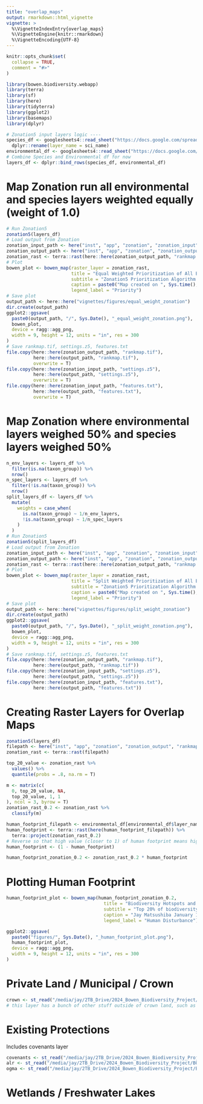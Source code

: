 ```yaml
---
title: "overlap_maps"
output: rmarkdown::html_vignette
vignette: >
  %\VignetteIndexEntry{overlap_maps}
  %\VignetteEngine{knitr::rmarkdown}
  %\VignetteEncoding{UTF-8}
---
```


```r
knitr::opts_chunk$set(
  collapse = TRUE,
  comment = "#>"
)
```

```r
library(bowen.biodiversity.webapp)
library(terra)
library(sf)
library(here)
library(tidyterra)
library(ggplot2)
library(basemaps)
library(dplyr)
```

```r
# Zonation5 input layers logic ----
species_df <- googlesheets4::read_sheet("https://docs.google.com/spreadsheets/d/1ehO30w4i7EDafilNyRpq3sgc86fm8g_TmYMI4ql3qms/edit?usp=sharing") %>%
  dplyr::rename(layer_name = sci_name)
environmental_df <- googlesheets4::read_sheet("https://docs.google.com/spreadsheets/d/1S7U53ukf74y3YaCDZUUSCh2Rv_wpbdZ4veH-BotoQKo/edit?gid=0#gid=0")
# Combine Species and Environmental df for now
layers_df <- dplyr::bind_rows(species_df, environmental_df)
```

# Map Zonation run all environmental and species layers weighted equally (weight of 1.0)
```r
# Run Zonation5
zonation5(layers_df)
# Load output from Zonation
zonation_input_path <- here("inst", "app", "zonation", "zonation_input")
zonation_output_path <- here("inst", "app", "zonation", "zonation_output")
zonation_rast <- terra::rast(here::here(zonation_output_path, "rankmap.tif"))
# Plot
bowen_plot <- bowen_map(raster_layer = zonation_rast,
                        title = "Equal Weighted Prioritization of All Environmental and Species Layers",
                        subtitle = "Zonation5 Prioritization Algorithm of Locations on Bowen Island.",
                        caption = paste0("Map created on ", Sys.time(), " by Jay Matsushiba (jmatsush@sfu.ca) in the Palen Lab."),
                        legend_label = "Priority")
# Save plot
output_path <- here::here("vignettes/figures/equal_weight_zonation")
dir.create(output_path)
ggplot2::ggsave(
  paste0(output_path, "/", Sys.Date(), "_equal_weight_zonation.png"),
  bowen_plot,
  device = ragg::agg_png,
  width = 9, height = 12, units = "in", res = 300
)
# Save rankmap.tif, settings.z5, features.txt
file.copy(here::here(zonation_output_path, "rankmap.tif"), 
          here::here(output_path, "rankmap.tif"),
          overwrite = T)
file.copy(here::here(zonation_input_path, "settings.z5"), 
          here::here(output_path, "settings.z5"),
          overwrite = T)
file.copy(here::here(zonation_input_path, "features.txt"), 
          here::here(output_path, "features.txt"),
          overwrite = T)
```


# Map Zonation where environmental layers weighed 50% and species layers weighed 50%
```r
n_env_layers <- layers_df %>%
  filter(is.na(taxon_group)) %>%
  nrow()
n_spec_layers <- layers_df %>%
  filter(!is.na(taxon_group)) %>%
  nrow()
split_layers_df <- layers_df %>%
  mutate(
    weights = case_when(
      is.na(taxon_group) ~ 1/n_env_layers,
      !is.na(taxon_group) ~ 1/n_spec_layers
    )
  )
# Run Zonation5
zonation5(split_layers_df)
# Load output from Zonation
zonation_input_path <- here("inst", "app", "zonation", "zonation_input")
zonation_output_path <- here("inst", "app", "zonation", "zonation_output")
zonation_rast <- terra::rast(here::here(zonation_output_path, "rankmap.tif"))
# Plot
bowen_plot <- bowen_map(raster_layer = zonation_rast,
                        title = "Split Weighted Prioritization of All Environmental and Species Layers",
                        subtitle = "Zonation5 Prioritization Algorithm of Locations on Bowen Island. Environmental layers combined weighted 50%, with species layers combined weighted 50%",
                        caption = paste0("Map created on ", Sys.time(), " by Jay Matsushiba (jmatsush@sfu.ca) in the Palen Lab."),
                        legend_label = "Priority")
# Save plot
output_path <- here::here("vignettes/figures/split_weight_zonation")
dir.create(output_path)
ggplot2::ggsave(
  paste0(output_path, "/", Sys.Date(), "_split_weight_zonation.png"),
  bowen_plot,
  device = ragg::agg_png,
  width = 9, height = 12, units = "in", res = 300
)
# Save rankmap.tif, settings.z5, features.txt
file.copy(here::here(zonation_output_path, "rankmap.tif"), 
          here::here(output_path, "rankmap.tif"))
file.copy(here::here(zonation_input_path, "settings.z5"), 
          here::here(output_path, "settings.z5"))
file.copy(here::here(zonation_input_path, "features.txt"), 
          here::here(output_path, "features.txt"))
```



# Creating Raster Layers for Overlap Maps

```r
zonation5(layers_df)
filepath <- here("inst", "app", "zonation", "zonation_output", "rankmap.tif")
zonation_rast <- terra::rast(filepath)

top_20_value <- zonation_rast %>%
  values() %>%
  quantile(probs = .8, na.rm = T)

m <- matrix(c(
  0, top_20_value, NA,
  top_20_value, 1, 1
), ncol = 3, byrow = T)
zonation_rast_0.2 <- zonation_rast %>%
  classify(m) 

human_footprint_filepath <- environmental_df[environmental_df$layer_name == "Human Footprint", "full_path"] %>% unlist()
human_footprint <- terra::rast(here(human_footprint_filepath)) %>%
  terra::project(zonation_rast_0.2) 
# Reverse so that high value (closer to 1) of human footprint means higher disturbance
human_footprint <- (1 - human_footprint)

human_footprint_zonation_0.2 <- zonation_rast_0.2 * human_footprint
```

# Plotting Human Footprint
```r
human_footprint_plot <- bowen_map(human_footprint_zonation_0.2,
                                    title = "Biodiversity Hotspots and Human Footprint",
                                    subtitle = "Top 20% of biodiversity locations on Bowen Island, with scale corresponding to relative human disturbance. Higher values, towards 1.0, indicate higher levels of disturbance from human activity. Lower values, towards 0.0, show lower levels of disturbance.",
                                    caption = "Jay Matsushiba January 13 2025",
                                    legend_label = "Human Disturbance")

ggplot2::ggsave(
  paste0("figures/", Sys.Date(), "_human_footprint_plot.png"),
  human_footprint_plot,
  device = ragg::agg_png,
  width = 9, height = 12, units = "in", res = 300
)
```

# Private Land / Municipal / Crown 
```r
crown <- st_read("/media/jay/2TB_Drive/2024_Bowen_Biodiversity_Project/BOWEN GIS LAYERS BY JOHN /Crown-Land-JD.gpkg")
# this layer has a bunch of other stuff outside of crown land, such as parks / protections
```


# Existing Protections
Includes covenants layer
```r
covenants <- st_read("/media/jay/2TB_Drive/2024_Bowen_Biodiversity_Project/BOWEN GIS LAYERS BY JOHN /BI-Covenant-Catalogue-Layer 1.3.2.gpkg")
alr <- st_read("/media/jay/2TB_Drive/2024_Bowen_Biodiversity_Project/BOWEN GIS LAYERS BY JOHN /Bowen-ALR-Lands-JD.gpkg")
ogma <- st_read("/media/jay/2TB_Drive/2024_Bowen_Biodiversity_Project/BOWEN GIS LAYERS BY JOHN /Bowen-OGMAs-JD.gpkg")
```


# Wetlands / Freshwater Lakes 
```r

```

